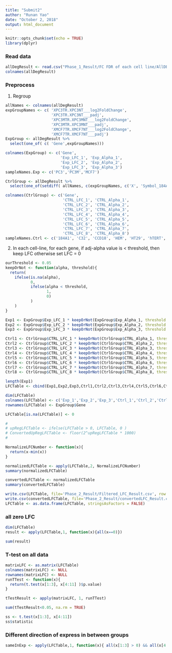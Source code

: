 ```yaml
---
title: "Submit2"
author: "Runan Yao"
date: "October 2, 2018"
output: html_document
---
```


```r
knitr::opts_chunk$set(echo = TRUE)
library(dplyr)
```

### Read data
```r
allDegResult <- read.csv("Phase_1_Result/FC FDR of each cell line/AllDEGResult.csv", stringsAsFactors = FALSE)
colnames(allDegResult)
```



### Preprocess
1. Regroup
```r
allNames <- colnames(allDegResult)
expGroupNames <- c( 'XPC3TR.XPC3NT___log2FoldChange', 
                    'XPC3TR.XPC3NT___padj',
                    'XPC3MTR.XPC3MNT___log2FoldChange',
                    'XPC3MTR.XPC3MNT___padj',
                    'XMCF7TR.XMCF7NT___log2FoldChange',
                    'XMCF7TR.XMCF7NT___padj')
ExpGroup <- allDegResult %>% 
  select(one_of( c( 'Gene',expGroupNames)))

colnames(ExpGroup) <- c('Gene', 
                        'Exp_LFC_1', 'Exp_Alpha_1', 
                        'Exp_LFC_2', 'Exp_Alpha_2', 
                        'Exp_LFC_3', 'Exp_Alpha_3')
sampleNames.Exp <- c('PC3','PC3M','MCF7')

CtrlGroup <- allDegResult %>%
  select(one_of(setdiff( allNames, c(expGroupNames, c('X', 'Symbol_184A1', 'XTRAMPTR.XTRAMPNT___log2FoldChange', 'XTRAMPTR.XTRAMPNT___padj')))))

colnames(CtrlGroup) <- c('Gene', 
                         'CTRL_LFC_1', 'CTRL_Alpha_1', 
                         'CTRL_LFC_2', 'CTRL_Alpha_2', 
                         'CTRL_LFC_3', 'CTRL_Alpha_3',
                         'CTRL_LFC_4', 'CTRL_Alpha_4',
                         'CTRL_LFC_5', 'CTRL_Alpha_5',
                         'CTRL_LFC_6', 'CTRL_Alpha_6',
                         'CTRL_LFC_7', 'CTRL_Alpha_7',
                         'CTRL_LFC_8', 'CTRL_Alpha_8')
sampleNames.Ctrl <- c('184A1', 'C32', 'CCD18', 'HEM', 'HT29', 'hTERT', 'PANC', 'RW') 

```

2. In each cell-line, for each gene, if adj-alpha value is < threshold, then keep LFC otherwise set LFC = 0
```r
ourThreshold <- 0.05
keepOrNot <- function(alpha, threshold){
  return(
    ifelse(is.na(alpha), 
           0, 
           ifelse(alpha < threshold, 
                  1, 
                  0)
           )
    )
}

Exp1 <- ExpGroup$Exp_LFC_1 * keepOrNot(ExpGroup$Exp_Alpha_1, threshold = ourThreshold)
Exp2 <- ExpGroup$Exp_LFC_2 * keepOrNot(ExpGroup$Exp_Alpha_2, threshold = ourThreshold)
Exp3 <- ExpGroup$Exp_LFC_3 * keepOrNot(ExpGroup$Exp_Alpha_3, threshold = ourThreshold)

Ctrl1 <- CtrlGroup$CTRL_LFC_1 * keepOrNot(CtrlGroup$CTRL_Alpha_1, threshold = ourThreshold)
Ctrl2 <- CtrlGroup$CTRL_LFC_2 * keepOrNot(CtrlGroup$CTRL_Alpha_2, threshold = ourThreshold)
Ctrl3 <- CtrlGroup$CTRL_LFC_3 * keepOrNot(CtrlGroup$CTRL_Alpha_3, threshold = ourThreshold)
Ctrl4 <- CtrlGroup$CTRL_LFC_4 * keepOrNot(CtrlGroup$CTRL_Alpha_4, threshold = ourThreshold)
Ctrl5 <- CtrlGroup$CTRL_LFC_5 * keepOrNot(CtrlGroup$CTRL_Alpha_5, threshold = ourThreshold)
Ctrl6 <- CtrlGroup$CTRL_LFC_6 * keepOrNot(CtrlGroup$CTRL_Alpha_6, threshold = ourThreshold)
Ctrl7 <- CtrlGroup$CTRL_LFC_7 * keepOrNot(CtrlGroup$CTRL_Alpha_7, threshold = ourThreshold)
Ctrl8 <- CtrlGroup$CTRL_LFC_8 * keepOrNot(CtrlGroup$CTRL_Alpha_8, threshold = ourThreshold)

length(Exp1)
LFCTable <- cbind(Exp1,Exp2,Exp3,Ctrl1,Ctrl2,Ctrl3,Ctrl4,Ctrl5,Ctrl6,Ctrl7,Ctrl8) 

dim(LFCTable)
colnames(LFCTable) <- c('Exp_1','Exp_2','Exp_3','Ctrl_1','Ctrl_2','Ctrl_3','Ctrl_4','Ctrl_5','Ctrl_6','Ctrl_7','Ctrl_8')
rownames(LFCTable) <- ExpGroup$Gene

LFCTable[is.na(LFCTable)] <- 0

# 
# upRegLFCTable <- ifelse(LFCTable > 0, LFCTable, 0 )
# ConvertedUpRegLFCTable <- floor(2^upRegLFCTable * 1000)
# 

NormalizeLFCNumber <- function(x){
  return(x-min(x))
}

normalizedLFCTable <- apply(LFCTable,2, NormalizeLFCNumber)
summary(normalizedLFCTable)

convertedLFCTable <- normalizedLFCTable
summary(convertedLFCTable)

write.csv(LFCTable, file='Phase_2_Result/Filtered_LFC_Result.csv', row.names = TRUE)
write.csv(convertedLFCTable, file='Phase_2_Result/convertedLFC_Result.csv', row.names = TRUE)
LFCTable <- as.data.frame(LFCTable, stringsAsFactors = FALSE)

```


### all zero LFC
```r
dim(LFCTable)
result <- apply(LFCTable,1, function(x){all(x==0)})

sum(result)
```

### T-test on all data
```r
matrixLFC <- as.matrix(LFCTable)
colnames(matrixLFC) <- NULL
rownames(matrixLFC) <- NULL
runTTest <- function(x){
  return(t.test(x[1:3], x[4:11] )$p.value)
}

tTestResult <- apply(matrixLFC, 1, runTTest)

sum(tTestResult<0.05, na.rm = TRUE)

ss <- t.test(x[1:3], x[4:11])
ss$statistic

```



### Different direction of express in between groups
```r
sameInExp <- apply(LFCTable,1, function(x){ all(x[1:3] > 0) && all(x[4:11] < 0) ||all(x[1:3] < 0) && all(x[4:11] > 0) }                  )
```


###

